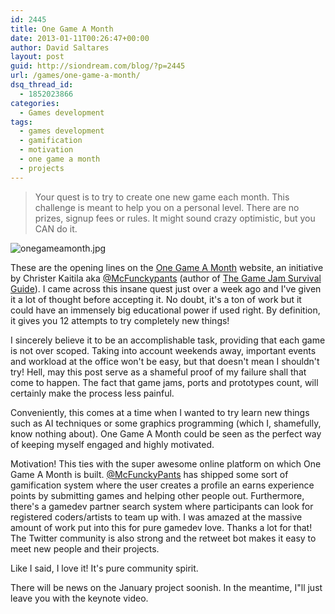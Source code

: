 ```yaml
---
id: 2445
title: One Game A Month
date: 2013-01-11T00:26:47+00:00
author: David Saltares
layout: post
guid: http://siondream.com/blog/?p=2445
url: /games/one-game-a-month/
dsq_thread_id:
  - 1852023866
categories:
  - Games development
tags:
  - games development
  - gamification
  - motivation
  - one game a month
  - projects
---
```


> Your quest is to try to create one new game each month. This challenge is meant to help you on a personal level. There are no prizes, signup fees or rules. It might sound crazy optimistic, but you CAN do it.

![onegameamonth.jpg](/img/wp/onegameamonth.webp)

These are the opening lines on the [One Game A Month](http://www.onegameamonth.com/) website, an initiative by Christer Kaitila aka [@McFunckypants](https://twitter.com/McFunkypants) (author of [The Game Jam Survival Guide](http://www.packtpub.com/game-jam-survival-guide/book)). I came across this insane quest just over a week ago and I've given it a lot of thought before accepting it. No doubt, it's a ton of work but it could have an immensely big educational power if used right. By definition, it gives you 12 attempts to try completely new things!

I sincerely believe it to be an accomplishable task, providing that each game is not over scoped. Taking into account weekends away, important events and workload at the office won't be easy, but that doesn't mean I shouldn't try! Hell, may this post serve as a shameful proof of my failure shall that come to happen. The fact that game jams, ports and prototypes count, will certainly make the process less painful.

Conveniently, this comes at a time when I wanted to try learn new things such as AI techniques or some graphics programming (which I, shamefully, know nothing about). One Game A Month could be seen as the perfect way of keeping myself engaged and highly motivated.

Motivation! This ties with the super awesome online platform on which One Game A Month is built. [@McFunckyPants](https://twitter.com/McFunkypants) has shipped some sort of gamification system where the user creates a profile an earns experience points by submitting games and helping other people out. Furthermore, there's a gamedev partner search system where participants can look for registered coders/artists to team up with. I was amazed at the massive amount of work put into this for pure gamedev love. Thanks a lot for that! The Twitter community is also strong and the retweet bot makes it easy to meet new people and their projects.

Like I said, I love it! It's pure community spirit.

There will be news on the January project soonish. In the meantime, I"ll just leave you with the keynote video.

<YouTube videoId="1mjkNtfRbV8" />
